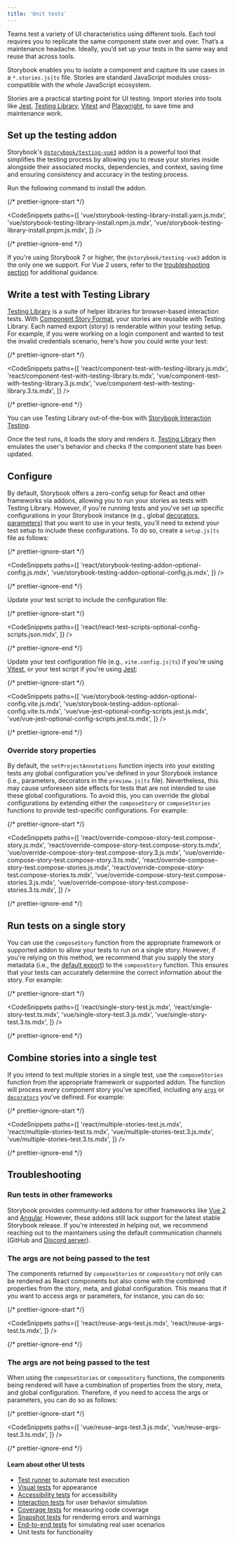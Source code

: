 ```yaml
---
title: 'Unit tests'
---
```


Teams test a variety of UI characteristics using different tools. Each tool requires you to replicate the same component state over and over. That’s a maintenance headache. Ideally, you’d set up your tests in the same way and reuse that across tools.

Storybook enables you to isolate a component and capture its use cases in a `*.stories.js|ts` file. Stories are standard JavaScript modules cross-compatible with the whole JavaScript ecosystem.

Stories are a practical starting point for UI testing. Import stories into tools like [Jest](https://jestjs.io/), [Testing Library](https://testing-library.com/), [Vitest](https://vitest.dev/) and [Playwright](https://playwright.dev/), to save time and maintenance work.

<IfRenderer renderer='vue'>

## Set up the testing addon

Storybook's [`@storybook/testing-vue3`](https://storybook.js.org/addons/@storybook/testing-vue3/) addon is a powerful tool that simplifies the testing process by allowing you to reuse your stories inside alongside their associated mocks, dependencies, and context, saving time and ensuring consistency and accuracy in the testing process.

Run the following command to install the addon.

{/* prettier-ignore-start */}

<CodeSnippets
  paths={[
    'vue/storybook-testing-library-install.yarn.js.mdx',
    'vue/storybook-testing-library-install.npm.js.mdx',
    'vue/storybook-testing-library-install.pnpm.js.mdx',
  ]}
/>

{/* prettier-ignore-end */}

<Callout variant="info">

If you're using Storybook 7 or higher, the `@storybook/testing-vue3` addon is the only one we support. For Vue 2 users, refer to the [troubleshooting section](#troubleshooting) for additional guidance.

</Callout>

</IfRenderer>

## Write a test with Testing Library

[Testing Library](https://testing-library.com/) is a suite of helper libraries for browser-based interaction tests. With [Component Story Format](../api/csf.md), your stories are reusable with Testing Library. Each named export (story) is renderable within your testing setup. For example, if you were working on a login component and wanted to test the invalid credentials scenario, here's how you could write your test:

{/* prettier-ignore-start */}

<CodeSnippets
  paths={[
    'react/component-test-with-testing-library.js.mdx',
    'react/component-test-with-testing-library.ts.mdx',
    'vue/component-test-with-testing-library.3.js.mdx',
    'vue/component-test-with-testing-library.3.ts.mdx',
  ]}
/>

{/* prettier-ignore-end */}

<Callout variant="info" icon="💡">

You can use Testing Library out-of-the-box with [Storybook Interaction Testing](./interaction-testing.md).

</Callout>

Once the test runs, it loads the story and renders it. [Testing Library](https://testing-library.com/) then emulates the user's behavior and checks if the component state has been updated.

## Configure

By default, Storybook offers a zero-config setup for React and other frameworks via addons, allowing you to run your stories as tests with Testing Library. However, if you're running tests and you've set up specific configurations in your Storybook instance (e.g., global [decorators](../writing-stories/decorators.md#global-decorators), [parameters](../writing-stories/parameters.md#global-parameters)) that you want to use in your tests, you'll need to extend your test setup to include these configurations. To do so, create a `setup.js|ts` file as follows:

{/* prettier-ignore-start */}

<CodeSnippets
  paths={[
    'react/storybook-testing-addon-optional-config.js.mdx',
    'vue/storybook-testing-addon-optional-config.js.mdx',
  ]}
/>

{/* prettier-ignore-end */}

<IfRenderer renderer='react'>

Update your test script to include the configuration file:

{/* prettier-ignore-start */}

<CodeSnippets
  paths={[
    'react/react-test-scripts-optional-config-scripts.json.mdx',
  ]}
/>

{/* prettier-ignore-end */}

</IfRenderer>

<IfRenderer renderer='vue'>

Update your test configuration file (e.g., `vite.config.js|ts`) if you're using [Vitest](https://vitest.dev/), or your test script if you're using [Jest](https://jestjs.io/):

{/* prettier-ignore-start */}

<CodeSnippets
  paths={[
    'vue/storybook-testing-addon-optional-config.vite.js.mdx',
    'vue/storybook-testing-addon-optional-config.vite.ts.mdx',
    'vue/vue-jest-optional-config-scripts.jest.js.mdx',
    'vue/vue-jest-optional-config-scripts.jest.ts.mdx',
  ]}
/>

{/* prettier-ignore-end */}

</IfRenderer>

### Override story properties

By default, the `setProjectAnnotations` function injects into your existing tests any global configuration you've defined in your Storybook instance (i.e., parameters, decorators in the `preview.js|ts` file). Nevertheless, this may cause unforeseen side effects for tests that are not intended to use these global configurations. To avoid this, you can override the global configurations by extending either the `composeStory` or `composeStories` functions to provide test-specific configurations. For example:

{/* prettier-ignore-start */}

<CodeSnippets
  paths={[
    'react/override-compose-story-test.compose-story.js.mdx',
    'react/override-compose-story-test.compose-story.ts.mdx',
    'vue/override-compose-story-test.compose-story.3.js.mdx',
    'vue/override-compose-story-test.compose-story.3.ts.mdx',
    'react/override-compose-story-test.compose-stories.js.mdx',
    'react/override-compose-story-test.compose-stories.ts.mdx',
    'vue/override-compose-story-test.compose-stories.3.js.mdx',
    'vue/override-compose-story-test.compose-stories.3.ts.mdx',
  ]}
/>

{/* prettier-ignore-end */}

## Run tests on a single story

You can use the `composeStory` function from the appropriate framework or supported addon to allow your tests to run on a single story. However, if you're relying on this method, we recommend that you supply the story metadata (i.e., the [default export](../writing-stories/index.md#default-export)) to the `composeStory` function. This ensures that your tests can accurately determine the correct information about the story. For example:

{/* prettier-ignore-start */}

<CodeSnippets
  paths={[
    'react/single-story-test.js.mdx',
    'react/single-story-test.ts.mdx',
    'vue/single-story-test.3.js.mdx',
    'vue/single-story-test.3.ts.mdx',
  ]}
/>

{/* prettier-ignore-end */}

## Combine stories into a single test

If you intend to test multiple stories in a single test, use the `composeStories` function from the appropriate framework or supported addon. The function will process every component story you've specified, including any [`args`](../writing-stories/args.md) or [`decorators`](../writing-stories/decorators.md) you've defined. For example:

{/* prettier-ignore-start */}

<CodeSnippets
  paths={[
    'react/multiple-stories-test.js.mdx',
    'react/multiple-stories-test.ts.mdx',
    'vue/multiple-stories-test.3.js.mdx',
    'vue/multiple-stories-test.3.ts.mdx',
  ]}
/>

{/* prettier-ignore-end */}

## Troubleshooting

### Run tests in other frameworks

Storybook provides community-led addons for other frameworks like [Vue 2](https://storybook.js.org/addons/@storybook/testing-vue) and [Angular](https://storybook.js.org/addons/@storybook/testing-angular). However, these addons still lack support for the latest stable Storybook release. If you're interested in helping out, we recommend reaching out to the maintainers using the default communication channels (GitHub and [Discord server](https://discord.com/channels/486522875931656193/839297503446695956)).

<IfRenderer renderer='react'>

### The args are not being passed to the test

The components returned by `composeStories` or `composeStory` not only can be rendered as React components but also come with the combined properties from the story, meta, and global configuration. This means that if you want to access args or parameters, for instance, you can do so:

{/* prettier-ignore-start */}

<CodeSnippets
  paths={[
    'react/reuse-args-test.js.mdx',
    'react/reuse-args-test.ts.mdx',
  ]}
/>

{/* prettier-ignore-end */}

</IfRenderer>

<IfRenderer renderer='vue'>

### The args are not being passed to the test

When using the `composeStories` or `composeStory` functions, the components being rendered will have a combination of properties from the story, meta, and global configuration. Therefore, if you need to access the args or parameters, you can do so as follows:

{/* prettier-ignore-start */}

<CodeSnippets
  paths={[
    'vue/reuse-args-test.3.js.mdx',
    'vue/reuse-args-test.3.ts.mdx',
  ]}
/>

{/* prettier-ignore-end */}

</IfRenderer>

#### Learn about other UI tests

- [Test runner](./test-runner.md) to automate test execution
- [Visual tests](./visual-testing.md) for appearance
- [Accessibility tests](./accessibility-testing.md) for accessibility
- [Interaction tests](./interaction-testing.md) for user behavior simulation
- [Coverage tests](./test-coverage.md) for measuring code coverage
- [Snapshot tests](./snapshot-testing.md) for rendering errors and warnings
- [End-to-end tests](./stories-in-end-to-end-tests.md) for simulating real user scenarios
- Unit tests for functionality

